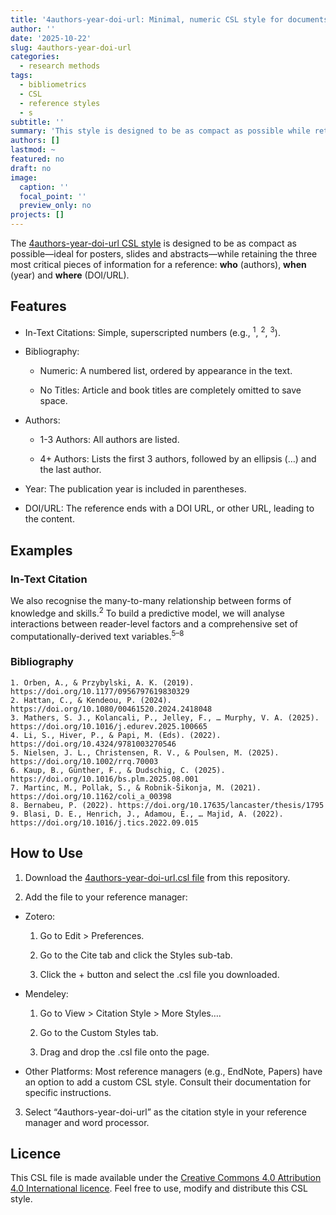 ```yaml
---
title: '4authors-year-doi-url: Minimal, numeric CSL style for documents with extreme space constraints'
author: ''
date: '2025-10-22'
slug: 4authors-year-doi-url
categories:
  - research methods
tags:
  - bibliometrics
  - CSL
  - reference styles
  - s
subtitle: ''
summary: 'This style is designed to be as compact as possible while retaining the three most critical pieces of information for a reference: who (authors), when (year), and where to find it (DOI/URL).'
authors: []
lastmod: ~
featured: no
draft: no
image:
  caption: ''
  focal_point: ''
  preview_only: no
projects: []
---
```



The [4authors-year-doi-url CSL style](https://github.com/pablobernabeu/4authors-year-doi-url/blob/main/4authors-year-doi-url) is designed to be as compact as possible---ideal for posters, slides and abstracts---while retaining the three most critical pieces of information for a reference: **who** (authors), **when** (year) and **where** (DOI/URL). 

## Features

- In-Text Citations: Simple, superscripted numbers (e.g., <sup>1</sup>, <sup>2</sup>, <sup>3</sup>).

- Bibliography:

  - Numeric: A numbered list, ordered by appearance in the text.

  - No Titles: Article and book titles are completely omitted to save space.

- Authors:

  - 1-3 Authors: All authors are listed.

  - 4+ Authors: Lists the first 3 authors, followed by an ellipsis (…) and the last author.

- Year: The publication year is included in parentheses.

- DOI/URL: The reference ends with a DOI URL, or other URL, leading to the content.

## Examples

### In-Text Citation

We also recognise the many-to-many relationship between forms of knowledge and skills.<sup>2</sup> To build a predictive model, we will analyse interactions between reader-level factors and a comprehensive set of computationally-derived text variables.<sup>5–8</sup>

### Bibliography

```text
1. Orben, A., & Przybylski, A. K. (2019). https://doi.org/10.1177/0956797619830329
2. Hattan, C., & Kendeou, P. (2024). https://doi.org/10.1080/00461520.2024.2418048
3. Mathers, S. J., Kolancali, P., Jelley, F., … Murphy, V. A. (2025). https://doi.org/10.1016/j.edurev.2025.100665
4. Li, S., Hiver, P., & Papi, M. (Eds). (2022). https://doi.org/10.4324/9781003270546
5. Nielsen, J. L., Christensen, R. V., & Poulsen, M. (2025). https://doi.org/10.1002/rrq.70003
6. Kaup, B., Günther, F., & Dudschig, C. (2025). https://doi.org/10.1016/bs.plm.2025.08.001
7. Martinc, M., Pollak, S., & Robnik-Šikonja, M. (2021). https://doi.org/10.1162/coli_a_00398
8. Bernabeu, P. (2022). https://doi.org/10.17635/lancaster/thesis/1795
9. Blasi, D. E., Henrich, J., Adamou, E., … Majid, A. (2022). https://doi.org/10.1016/j.tics.2022.09.015
```

## How to Use

1. Download the [4authors-year-doi-url.csl file](https://github.com/pablobernabeu/4authors-year-doi-url/blob/main/4authors-year-doi-url) from this repository.

2. Add the file to your reference manager:

  - Zotero:

    1. Go to Edit > Preferences.

    2. Go to the Cite tab and click the Styles sub-tab.

    3. Click the + button and select the .csl file you downloaded.

  - Mendeley:

    1. Go to View > Citation Style > More Styles....

    2. Go to the Custom Styles tab.

    3. Drag and drop the .csl file onto the page.

  - Other Platforms: Most reference managers (e.g., EndNote, Papers) have an option to add a custom CSL style. Consult their documentation for specific instructions.

3. Select "4authors-year-doi-url" as the citation style in your reference manager and word processor. 

## Licence

This CSL file is made available under the [Creative Commons 4.0 Attribution 4.0 International licence](https://github.com/pablobernabeu/4authors-year-doi-url/blob/main/licence.md). Feel free to use, modify and distribute this CSL style.
